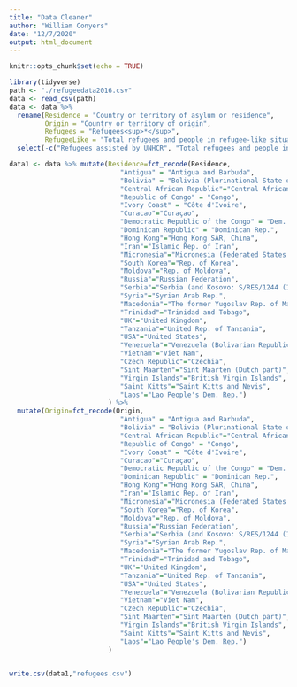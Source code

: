 ```yaml
---
title: "Data Cleaner"
author: "William Conyers"
date: "12/7/2020"
output: html_document
---
```


```r
knitr::opts_chunk$set(echo = TRUE)
```

```r
library(tidyverse)
path <- "./refugeedata2016.csv"
data <- read_csv(path)
data <- data %>%
  rename(Residence = "Country or territory of asylum or residence",
         Origin = "Country or territory of origin",
         Refugees = "Refugees<sup>*</sup>",
         RefugeeLike = "Total refugees and people in refugee-like situations<sup>**</sup>") %>%
  select(-c("Refugees assisted by UNHCR", "Total refugees and people in refugee-like situations assisted by UNHCR"))

data1 <- data %>% mutate(Residence=fct_recode(Residence, 
                            "Antigua" = "Antigua and Barbuda",
                            "Bolivia" = "Bolivia (Plurinational State of)",
                            "Central African Republic"="Central African Rep.",
                            "Republic of Congo" = "Congo",
                            "Ivory Coast" = "Côte d'Ivoire",
                            "Curacao"="Curaçao",
                            "Democratic Republic of the Congo" = "Dem. Rep. of the Congo",
                            "Dominican Republic" = "Dominican Rep.",
                            "Hong Kong"="Hong Kong SAR, China",
                            "Iran"="Islamic Rep. of Iran",
                            "Micronesia"="Micronesia (Federated States of)",
                            "South Korea"="Rep. of Korea",
                            "Moldova"="Rep. of Moldova",
                            "Russia"="Russian Federation",
                            "Serbia"="Serbia (and Kosovo: S/RES/1244 (1999))",
                            "Syria"="Syrian Arab Rep.",
                            "Macedonia"="The former Yugoslav Rep. of Macedonia",
                            "Trinidad"="Trinidad and Tobago",
                            "UK"="United Kingdom",
                            "Tanzania"="United Rep. of Tanzania",
                            "USA"="United States",
                            "Venezuela"="Venezuela (Bolivarian Republic of)",
                            "Vietnam"="Viet Nam",
                            "Czech Republic"="Czechia",
                            "Sint Maarten"="Sint Maarten (Dutch part)",
                            "Virgin Islands"="British Virgin Islands",
                            "Saint Kitts"="Saint Kitts and Nevis",
                            "Laos"="Lao People's Dem. Rep.")
                         ) %>%
  mutate(Origin=fct_recode(Origin, 
                            "Antigua" = "Antigua and Barbuda",
                            "Bolivia" = "Bolivia (Plurinational State of)",
                            "Central African Republic"="Central African Rep.",
                            "Republic of Congo" = "Congo",
                            "Ivory Coast" = "Côte d'Ivoire",
                            "Curacao"="Curaçao",
                            "Democratic Republic of the Congo" = "Dem. Rep. of the Congo",
                            "Dominican Republic" = "Dominican Rep.",
                            "Hong Kong"="Hong Kong SAR, China",
                            "Iran"="Islamic Rep. of Iran",
                            "Micronesia"="Micronesia (Federated States of)",
                            "South Korea"="Rep. of Korea",
                            "Moldova"="Rep. of Moldova",
                            "Russia"="Russian Federation",
                            "Serbia"="Serbia (and Kosovo: S/RES/1244 (1999))",
                            "Syria"="Syrian Arab Rep.",
                            "Macedonia"="The former Yugoslav Rep. of Macedonia",
                            "Trinidad"="Trinidad and Tobago",
                            "UK"="United Kingdom",
                            "Tanzania"="United Rep. of Tanzania",
                            "USA"="United States",
                            "Venezuela"="Venezuela (Bolivarian Republic of)",
                            "Vietnam"="Viet Nam",
                            "Czech Republic"="Czechia",
                            "Sint Maarten"="Sint Maarten (Dutch part)",
                            "Virgin Islands"="British Virgin Islands",
                            "Saint Kitts"="Saint Kitts and Nevis",
                            "Laos"="Lao People's Dem. Rep.")
                         )


write.csv(data1,"refugees.csv")
```

